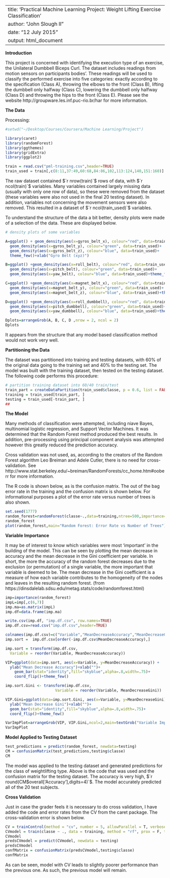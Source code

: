 
---
title: 'Practical Machine Learning Project: Weight Lifting Exercise Classification'
author: "John Slough II"
date: "12 July 2015"
output: html_document
---

**Introduction**

This project is concerned with identifying the execution type of an exercise, the Unilateral Dumbbell Biceps Curl. The dataset includes readings from motion sensors on participants bodies'. These readings will be used to classify the performed exercise into five categories: exactly according to the specification (Class A), throwing the elbows to the front (Class B), lifting the dumbbell only halfway (Class C), lowering the dumbbell only halfway (Class D) and throwing the hips to the front (Class E). Please see the website http://groupware.les.inf.puc-rio.br/har for more information.  

**The Data** 

Processing:
```r

#setwd("~/Desktop/Courses/Coursera/Machine Learning/Project")

library(caret)
library(randomForest)
library(ggthemes)
library(gridExtra)
library(ggplot2)

train = read.csv("pml-training.csv",header=TRUE)
train_used = train[,c(8:11,37:49,60:68,84:86,102,113:124,140,151:160)]

```


The raw dataset contained $`r nrow(train)`$ rows of data, with $`r ncol(train)`$ variables. Many variables contained largely missing data (usually with only one row of data), so these were removed from the dataset (these variables were also not used in the final 20 testing dataset).  In addition, variables not concerning the movement sensors were also removed. This resulted in a dataset of $`r ncol(train_used)`$ variables.

To understand the structure of the data a bit better, density plots were made of a selection of the data. These are displayed below.

```r
# density plots of some variables

A=ggplot() + geom_density(aes(x=gyros_belt_x), colour="red", data=train_used) + 
  geom_density(aes(x=gyros_belt_y), colour="green", data=train_used)+
  geom_density(aes(x=gyros_belt_z), colour="blue", data=train_used)+
  theme_few()+xlab("Gyro Belt (xyz)")

B=ggplot() +geom_density(aes(x=roll_belt), colour="red", data=train_used) +
  geom_density(aes(x=pitch_belt), colour="green", data=train_used)+
  geom_density(aes(x=yaw_belt), colour="blue", data=train_used)+theme_few()+xlab("Pitch Belt (xyz)")

C=ggplot() +geom_density(aes(x=magnet_belt_x), colour="red", data=train_used) +
  geom_density(aes(x=magnet_belt_y), colour="green", data=train_used)+
  geom_density(aes(x=magnet_belt_z), colour="blue", data=train_used)+theme_few()+xlab("Magnet Belt (xyz)")

D=ggplot() +geom_density(aes(x=roll_dumbbell), colour="red", data=train_used) +
  geom_density(aes(x=pitch_dumbbell), colour="green", data=train_used)+
  geom_density(aes(x=yaw_dumbbell), colour="blue", data=train_used)+theme_few()+xlab("Dumbell Movement (yaw, pitch, roll)")

Dplots=arrangeGrob(A, B, C, D ,nrow = 2, ncol = 2)
Dplots

```

It appears from the structure that any model based classification method would not work very well.

**Partitioning the Data**

The dataset was partitioned into training and testing datasets, with 60% of the original data going to the training set and 40% to the testing set. The model was built with the training dataset, then tested on the testing dataset. The following code performs this procedure:

```r
# partition training dataset into 60/40 train/test
train_part = createDataPartition(train_used$classe, p = 0.6, list = FALSE)
training = train_used[train_part, ]
testing = train_used[-train_part, ]
##
```


**The Model**

Many methods of classification were attempted, including niave Bayes, multinomial logistic regression, and Support Vector Machines. It was determined that the Random Forest method produced the best results. In addition, pre-processing using principal component analysis was attempted however this greatly reduced the prediction accuracy. 

Cross validation was not used, as, according to the creators of the Random Forest algorithm Leo Breiman and Adele Cutler, there is no need for cross-validation. See http://www.stat.berkeley.edu/~breiman/RandomForests/cc_home.htm#ooberr for more information. 

The R code is shown below, as is the confusion matrix. The out of the bag error rate in the training and the confusion matrix is shown below. For informational purposes a plot of the error rate versus number of trees is also shown.  

```r
set.seed(1777)
random_forest=randomForest(classe~.,data=training,ntree=500,importance=TRUE)
random_forest
plot(random_forest,main="Random Forest: Error Rate vs Number of Trees")

```


**Variable Importance**

It may be of interest to know which variables were most 'important' in the building of the model. This can be seen by plotting the mean decrease in accuracy and the mean decrease in the Gini coefficient per variable. In short, the more the accuracy of the random forest decreases due to the exclusion (or permutation) of a single variable, the more important that variable is deemed to be. The mean decrease in the Gini coefficient is a measure of how each variable contributes to the homogeneity of the nodes and leaves in the resulting random forest. (from https://dinsdalelab.sdsu.edu/metag.stats/code/randomforest.html)

```r
imp=importance(random_forest)
impL=imp[,c(6,7)]
imp.ma=as.matrix(impL)
imp.df=data.frame(imp.ma)

write.csv(imp.df, "imp.df.csv", row.names=TRUE)
imp.df.csv=read.csv("imp.df.csv",header=TRUE)

colnames(imp.df.csv)=c("Variable","MeanDecreaseAccuracy","MeanDecreaseGini")
imp.sort =  imp.df.csv[order(-imp.df.csv$MeanDecreaseAccuracy),] 

imp.sort = transform(imp.df.csv, 
  Variable = reorder(Variable, MeanDecreaseAccuracy))

VIP=ggplot(data=imp.sort, aes(x=Variable, y=MeanDecreaseAccuracy)) + 
  ylab("Mean Decrease Accuracy")+xlab("")+
    geom_bar(stat="identity",fill="skyblue",alpha=.8,width=.75)+ 
    coord_flip()+theme_few() 

imp.sort.Gini <- transform(imp.df.csv, 
                      Variable = reorder(Variable, MeanDecreaseGini))

VIP.Gini=ggplot(data=imp.sort.Gini, aes(x=Variable, y=MeanDecreaseGini)) + 
  ylab("Mean Decrease Gini")+xlab("")+
  geom_bar(stat="identity",fill="skyblue",alpha=.8,width=.75)+ 
  coord_flip()+theme_few() 

VarImpPlot=arrangeGrob(VIP, VIP.Gini,ncol=2,main=textGrob("Variable Importance Plot",vjust=1))
VarImpPlot

```


**Model Applied to Testing Dataset**

```r
test_predictions = predict(random_forest, newdata=testing)
CM = confusionMatrix(test_predictions,testing$classe)
CM
```

The model was applied to the testing dataset and generated predictions for the class of weightlifting type.  Above is the code that was used and the confusion matrix for the testing dataset. The accuracy is very high, $`r round(CM$overall['Accuracy'],digits=4)`$. The model accurately predicted all of the 20 test subjects.

**Cross Validation**


Just in case the grader feels it is necessary to do cross validation, I have added the code and error rates from the CV from the caret package. The cross-validation error is shown below. 

```r
CV = trainControl(method = "cv", number = 5, allowParallel = T, verboseIter = F)
CVmodel = train(classe ~ ., data = training, method = "rf", prox = F, trControl = CV)
CVmodel
predsCVmodel = predict(CVmodel, newdata = testing)
predsCVmodel
confMatrix = confusionMatrix(predsCVmodel,testing$classe)
confMatrix

```

As can be seen, model with CV leads to slightly poorer performance than the previous one. As such, the previous model will remain. 

